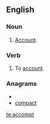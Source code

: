 ==English==

===Noun===
{{en-noun}}

# {{archaic}} [[account|Account]].

===Verb===
{{en-verb}}

# {{archaic}} To [[account]].

===Anagrams===
* {{alphagram|accmopt}}
* [[compact#English|compact]]

[[te:accompt]]